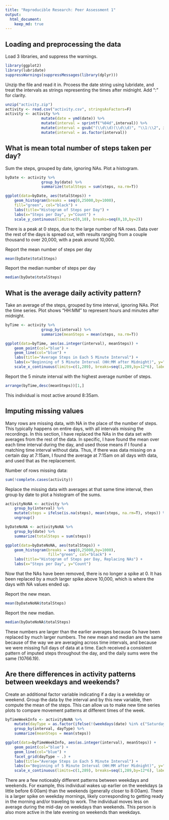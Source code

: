 ```yaml
---
title: "Reproducible Research: Peer Assessment 1"
output: 
  html_document:
    keep_md: true
---
```



## Loading and preprocessing the data

Load 3 libraries, and suppress the warnings.
```r
library(ggplot2)
library(lubridate)
suppressWarnings(suppressMessages(library(dplyr)))
```
Unzip the file and read it in. Prcoess the date string using lubridate, and treat the intervals as strings representing the times after midnight. Add ":" for clarity.
```r
unzip("activity.zip")
activity <- read.csv("activity.csv", stringsAsFactors=F)
activity <- activity %>%
                mutate(date = ymd(date)) %>%
                mutate(interval = sprintf("%04d",interval)) %>%
                mutate(interval = gsub("(\\d\\d)(\\d\\d)", "\\1:\\2", interval)) %>%
                mutate(interval = as.factor(interval))
```


## What is mean total number of steps taken per day?

Sum the steps, grouped by date, ignoring NAs. Plot a histogram.
```r
byDate <- activity %>%
                group_by(date) %>% 
                summarize(totalSteps = sum(steps, na.rm=T))

ggplot(data=byDate, aes(totalSteps)) +
    geom_histogram(breaks = seq(0,25000,by=1000), 
    fill="green", col="black") +
    labs(title="Histogram of Steps per Day") +
    labs(x="Steps per Day", y="Count") + 
    scale_y_continuous(limits=c(0,10), breaks=seq(0,10,by=2))
```
There is a peak at 0 steps, due to the large number of NA rows. Data over the rest of the days is spread out, with results ranging from a couple thousand to over 20,000, with a peak around 10,000.

Report the mean number of steps per day
```r
mean(byDate$totalSteps)
```
Report the median number of steps per day
```r
median(byDate$totalSteps)
```


## What is the average daily activity pattern?

Take an average of the steps, grouped by time interval, ignoring NAs. Plot the time series. Plot shows "HH:MM" to represent hours and minutes after midnight.
```r
byTime <- activity %>%
                group_by(interval) %>%
                summarize(meanSteps = mean(steps, na.rm=T))

ggplot(data=byTime, aes(as.integer(interval), meanSteps)) +
    geom_point(col="blue") +
    geom_line(col="blue") +
    labs(title="Average Steps in Each 5 Minute Interval") +
    labs(x="Beginning of 5 Minute Interval (HH:MM after Midnight)", y="Mean Number of Steps") + 
    scale_x_continuous(limits=c(1,289), breaks=seq(1,289,by=12*6), labels=c(as.character(byTime$interval)[seq(1,288,by=12*6)],"24:00"))
```
Report the 5 minute interval with the highest average number of steps.
```r
arrange(byTime,desc(meanSteps))[1,]
```
This individual is most active around 8:35am.


## Imputing missing values

Many rows are missing data, with NA in the place of the number of steps. This typically happens on entire days, with all intervals missing the recordings. In this section, I have replaced the NAs in the data set with averages from the rest of the data. In specific, I have found the mean over each time interval during the day, and used those means if I found a matching time interval without data. Thus, if there was data missing on a certain day at 7:15am, I found the average at 7:15am on all days with data, and used that as the replacement.

Number of rows missing data:
```r
sum(!complete.cases(activity))
```
Replace the missing data with averages at that same time interval, then group by date to plot a histogram of the sums.
```r
activityNoNA <- activity %>%
    group_by(interval) %>%
    mutate(steps = ifelse(is.na(steps), mean(steps, na.rm=T), steps)) %>%
    ungroup()

byDateNoNA <- activityNoNA %>%
    group_by(date) %>% 
    summarize(totalSteps = sum(steps))

ggplot(data=byDateNoNA, aes(totalSteps)) +
    geom_histogram(breaks = seq(0,25000,by=1000), 
                   fill="green", col="black") +
    labs(title="Histogram of Steps per Day, Replacing NAs") +
    labs(x="Steps per Day", y="Count")
```
Now that the NAs have been removed, there is no longer a spike at 0. It has been replaced by a much larger spike above 10,000, which is where the days with NA values ended up.

Report the new mean.
```r
mean(byDateNoNA$totalSteps)
```
Report the new median.
```r
median(byDateNoNA$totalSteps)
```
These numbers are larger than the earlier averages because 0s have been replaced by much larger numbers. The new mean and median are the same because of the way we are averaging across time intervals, and because we were missing full days of data at a time. Each received a consistent pattern of imputed steps throughout the day, and the daily sums were the same (10766.19).


## Are there differences in activity patterns between weekdays and weekends?

Create an additional factor variable indicating if a day is a weekday or weekend. Group the data by the interval and by this new variable, then compute the mean of the steps. This can allow us to make new time series plots to compare movement patterns at different times of the week.
```r
byTimeWeekInfo <- activityNoNA %>%
    mutate(dayType = as.factor(ifelse(!(weekdays(date) %in% c("Saturday","Sunday")),"weekday","weekend"))) %>%
    group_by(interval, dayType) %>%
    summarize(meanSteps = mean(steps))

ggplot(data=byTimeWeekInfo, aes(as.integer(interval), meanSteps)) +
    geom_point(col="blue") +
    geom_line(col="blue") +
    facet_grid(dayType ~ .) +
    labs(title="Average Steps in Each 5 Minute Interval") +
    labs(x="Beginning of 5 Minute Interval (HH:MM after Midnight)", y="Mean Number of Steps") + 
    scale_x_continuous(limits=c(1,289), breaks=seq(1,289,by=12*6), labels=c(as.character(byTime$interval)[seq(1,288,by=12*6)],"24:00"))
```
There are a few noticeably different patterns between weekdays and weekends. For example, this individual wakes up earlier on the weekdays (a little before 6:00am) than the weekends (generally closer to 8:00am). There is a larger spike on weekday mornings, likely corresponding to getting ready in the morning and/or traveling to work. The individual moves less on average during the mid-day on weekdays than weekends. This person is also more active in the late evening on weekends than weekdays.

